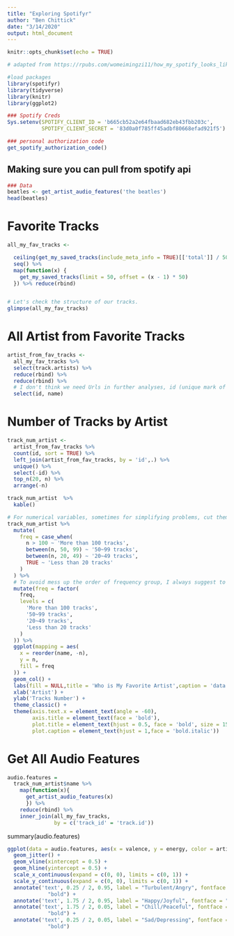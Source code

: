 ```yaml
---
title: "Exploring Spotifyr"
author: "Ben Chittick"
date: "3/14/2020"
output: html_document
---
```


```r
knitr::opts_chunk$set(echo = TRUE)

# adapted from https://rpubs.com/womeimingzi11/how_my_spotify_looks_like

#load packages
library(spotifyr)
library(tidyverse)
library(knitr)
library(ggplot2)

### Spotify Creds
Sys.setenv(SPOTIFY_CLIENT_ID = 'b665cb52a2e64fbaad682eb43fbb203c',
           SPOTIFY_CLIENT_SECRET = '83d0a0f785ff45adbf80668efad921f5')

### personal authorization code
get_spotify_authorization_code()
```


## Making sure you can pull from spotify api 
```r
### Data
beatles <- get_artist_audio_features('the beatles')
head(beatles)
```

# Favorite Tracks 
```r
all_my_fav_tracks <-

  ceiling(get_my_saved_tracks(include_meta_info = TRUE)[['total']] / 50) %>%
  seq() %>%
  map(function(x) {
    get_my_saved_tracks(limit = 50, offset = (x - 1) * 50)
  }) %>% reduce(rbind)


# Let's check the structure of our tracks.
glimpse(all_my_fav_tracks)
```

# All Artist from Favorite Tracks 
```r
artist_from_fav_tracks <-
  all_my_fav_tracks %>%
  select(track.artists) %>%
  reduce(rbind) %>%
  reduce(rbind) %>%
  # I don't think we need Urls in further analyses, id (unique mark of artist) and name are selected here.
  select(id, name)
```

# Number of Tracks by Artist 
```r
track_num_artist <-
  artist_from_fav_tracks %>%
  count(id, sort = TRUE) %>%
  left_join(artist_from_fav_tracks, by = 'id',.) %>%
  unique() %>%
  select(-id) %>%
  top_n(20, n) %>%
  arrange(-n)

track_num_artist  %>%
  kable()
```


```r
# For numerical variables, sometimes for simplifying problems, cut them into fractions is a good idea. Here, we go further, we fill the column plot with different color to represent different frequency group.
track_num_artist %>%
  mutate(
    freq = case_when(
      n > 100 ~ 'More than 100 tracks',
      between(n, 50, 99) ~ '50~99 tracks',
      between(n, 20, 49) ~ '20~49 tracks',
      TRUE ~ 'Less than 20 tracks'
    )
  ) %>%
  # To avoid mess up the order of frequency group, I always suggest to convert the category variables as factor variables, with built-in order, levels.
  mutate(freq = factor(
    freq,
    levels = c(
      'More than 100 tracks',
      '50~99 tracks',
      '20~49 tracks',
      'Less than 20 tracks'
    )
  )) %>%
  ggplot(mapping = aes(
    x = reorder(name, -n),
    y = n,
    fill = freq
  )) +
  geom_col() +
  labs(fill = NULL,title = 'Who is My Favorite Artist',caption = 'data from spotify via spotiyr') +
  xlab('Artist') +
  ylab('Tracks Number') +
  theme_classic() +
  theme(axis.text.x = element_text(angle = -60),
        axis.title = element_text(face = 'bold'),
        plot.title = element_text(hjust = 0.5, face = 'bold', size = 15),
        plot.caption = element_text(hjust = 1,face = 'bold.italic'))
```

# Get All Audio Features 
```r

audio.features = 
  track_num_artist$name %>%
    map(function(x){
      get_artist_audio_features(x)
      }) %>%
    reduce(rbind) %>%
    inner_join(all_my_fav_tracks,
               by = c('track_id' = 'track.id'))

```


summary(audio.features)
```r

ggplot(data = audio.features, aes(x = valence, y = energy, color = artist_name)) +
  geom_jitter() +
  geom_vline(xintercept = 0.5) +
  geom_hline(yintercept = 0.5) +
  scale_x_continuous(expand = c(0, 0), limits = c(0, 1)) +
  scale_y_continuous(expand = c(0, 0), limits = c(0, 1)) +
  annotate('text', 0.25 / 2, 0.95, label = "Turbulent/Angry", fontface =
             "bold") +
  annotate('text', 1.75 / 2, 0.95, label = "Happy/Joyful", fontface = "bold") +
  annotate('text', 1.75 / 2, 0.05, label = "Chill/Peaceful", fontface =
             "bold") +
  annotate('text', 0.25 / 2, 0.05, label = "Sad/Depressing", fontface =
             "bold")
```

